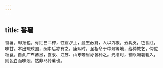 ```yaml
---
---
---
```

title: 番薯
---



番薯，即蓣也，有红白二种，性宜沙土，蔓生蔽野，人以为粮。去其皮，色甚红，味甘。本出琉球国，闽中后亦有之。康熙时，圣祖命于中州等地，给种教艺，俾佐粒食，自此广布蕃滋，直隶、江苏、山东等省亦皆种之。光绪时，有欧洲薯输入，则色白而味淡，然非马铃薯也。